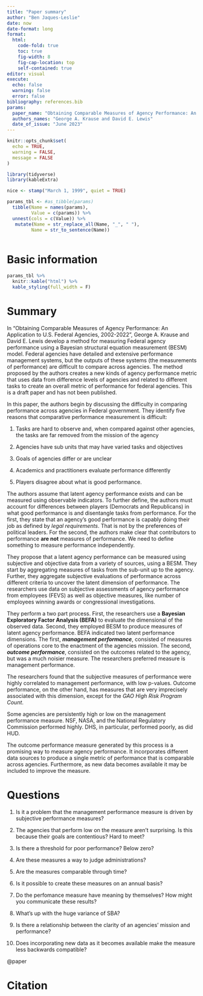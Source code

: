 ```yaml
---
title: "Paper summary"
author: "Ben Jaques-Leslie"
date: now
date-format: long
format: 
  html:
    code-fold: true
    toc: true
    fig-width: 8
    fig-cap-location: top
    self-contained: true
editor: visual
execute: 
  echo: false
  warning: false
  error: false
bibliography: references.bib
params:
  paper_name: "Obtaining Comparable Measures of Agency Performance: An Application to U.S. Federal Agencies, 2002-2022"
  authors_names: "George A. Krause and David E. Lewis"
  date_of_issue: "June 2023"
---
```


```r

knitr::opts_chunk$set(
  echo = TRUE,
  warning = FALSE,
  message = FALSE
)

library(tidyverse)
library(kableExtra)
```

```r
nice <- stamp("March 1, 1999", quiet = TRUE)
```

```r
params_tbl <- #as_tibble(params)
  tibble(Name = names(params), 
         Value = c(params)) %>% 
  unnest(cols = c(Value)) %>% 
   mutate(Name = str_replace_all(Name, "_", " "),
         Name = str_to_sentence(Name))
 
```

# Basic information

```r
params_tbl %>% 
  knitr::kable("html") %>% 
  kable_styling(full_width = F)
```

# Summary

In "Obtaining Comparable Measures of Agency Performance: An Application to U.S. Federal Agencies, 2002-2022", George A. Krause and David E. Lewis develop a method for measuring Federal agency performance using a Bayesian structural equation measurement (BESM) model. Federal agencies have detailed and extensive performance management systems, but the outputs of these systems (the measurements of performance) are difficult to compare across agencies. The method proposed by the authors creates a new kinds of agency performance metric that uses data from difference levels of agencies and related to different tasks to create an overall metric of performance for federal agencies. This is a draft paper and has not been published.

In this paper, the authors begin by discussing the difficulty in comparing performance across agencies in Federal government. They identify five reasons that comparative performance measurement is difficult:

1.  Tasks are hard to observe and, when compared against other agencies, the tasks are far removed from the mission of the agency

2.  Agencies have sub units that may have varied tasks and objectives

3.  Goals of agencies differ or are unclear

4.  Academics and practitioners evaluate performance differently

5.  Players disagree about what is good performance.

The authors assume that latent agency performance exists and can be measured using observable indicators. To further define, the authors must account for differences between players (Democrats and Republicans) in what good performance is and disentangle tasks from performance. For the first, they state that an agency's good performance is capably doing their job as defined by *legal requirements*. That is not by the preferences of political leaders. For the second, the authors make clear that contributors to performance **are not** measures of performance. We need to define something to measure performance independently.

They propose that a latent agency performance can be measured using subjective and objective data from a variety of sources, using a BESM. They start by aggregating measures of tasks from the sub-unit up to the agency. Further, they aggregate subjective evaluations of performance across different criteria to uncover the latent dimension of performance. The researchers use data on subjective assessments of agency performance from employees (FEVS) as well as objective measures, like number of employees winning awards or congressional investigations.

They perform a two part process. First, the researchers use a **Bayesian Exploratory Factor Analysis (BEFA)** to evaluate the dimensional of the observed data. Second, they employed BESM to produce measures of latent agency performance. BEFA indicated two latent performance dimensions. The first, ***management performance***, consisted of measures of operations core to the enactment of the agencies mission. The second, ***outcome performance***, consisted on the outcomes related to the agency, but was a much noisier measure. The researchers preferred measure is management performance.

The researchers found that the subjective measures of performance were highly correlated to management performance, with low p-values. Outcome performance, on the other hand, has measures that are very imprecisely associated with this dimension, except for the *GAO High Risk Program Count*.

Some agencies are persistently high or low on the management performance measure. NSF, NASA, and the National Regulatory Commission performed highly. DHS, in particular, performed poorly, as did HUD.

The outcome performance measure generated by this process is a promising way to measure agency performance. It incorporates different data sources to produce a single metric of performance that is comparable across agencies. Furthermore, as new data becomes available it may be included to improve the measure.

# Questions

1.  Is it a problem that the management performance measure is driven by subjective performance measures?

2.  The agencies that perform low on the measure aren't surprising. Is this because their goals are contentious? Hard to meet?

3.  Is there a threshold for poor performance? Below zero?

4.  Are these measures a way to judge administrations?

5.  Are the measures comparable through time?

6.  Is it possible to create these measures on an annual basis?

7.  Do the perfomance measure have meaning by themselves? How might you communicate these results?

8.  What's up with the huge variance of SBA?

9.  Is there a relationship between the clarity of an agencies' mission and performance?

10. Does incorporating new data as it becomes available make the measure less backwards compatible?

@paper

# Citation

::: {#refs}
:::

<!-- Suggests from https://dianaribeiro.com/summary-research-paper/ -->

<!-- THREE STEPS TO SUMMARISE A RESEARCH PAPER -->

<!-- 1. SCAN AND EXTRACT THE MAIN POINTS -->

<!-- First things first, so you have to read the paper. But that doesn’t mean you have to read it from start to finish. Start by scanning the article for its main points. -->

<!-- Here’s the essential information to extract from the research paper you have in front of you: -->

<!-- Authors, year, doi -->

<!-- Study question: look in the introduction for a phrase like “the aim of this study was” -->

<!-- Hypothesis tested -->

<!-- Study methods: design, participants, materials, procedure, what was manipulated (independent variables), what was measured (dependent variables), how data were analysed. -->

<!-- Findings: from the results section; fill this before you look at the discussion section, if possible. Write bullet points. -->

<!-- Interpretation: how did the authors interpreted their findings? Use short sentences, in your own words. -->

<!-- After extracting the key information , revisit the article and read it more attentively, to see if you missed something. Add some notes to your summary, but take care to avoid plagiarism. Write notes in your own words. If you can’t do that at this moment, use quotation marks to indicate that your note came straight from the study. You can rewrite it later, when you have a better grasp of the study. -->

<!-- 2. USE A JOURNALISTIC APPROACH FOR THE FIRST DRAFT -->

<!-- Some sources advise you to keep the same structure as the scientific article, but I like to use the journalistic approach of news articles and flush out the more relevant information first, followed by the details. This is more enticing for readers, making them want to continue reading. Yes, I know that your reader may be just you, but I know I have lost myself in some of the things I’ve written, so…keep it interesting, even for a future self 😊. -->

<!-- This is the main information you have to put together: -->

<!-- Title of the article: I like to keep the original article title for the summary, because it’s easier to refer back to the original article if I need to. Sometimes I add a second title, just for me, if the article title is too obscure or long. -->

<!-- 1st paragraph: Answer the 5 W’s in 3-4 sentences. -->

<!-- Who? (the authors) -->

<!-- What? (main finding) -->

<!-- When and where? (journal, date of publication) -->

<!-- Why? (relevance) -->

<!-- This should be a standalone paragraph, meaning that the reader should be able to take out the main information even if they just read this paragraph. -->

<!-- Subsequent paragraphs: In 2-3 paragraphs or less, provide context and more information about the research done. If you’re not sure if a detail is important or not, you can include it here and edit it out in the next step. -->

<!-- 3. POLISH THE ROUGH EDGES -->

<!-- In this stage, you’re going to make a quick edit, checking for completeness and accuracy. Make sure you’ve included all the main points without repeating yourself. Double-check all the numbers. Stay focused on the research questions to avoid tangents. Avoid using jargon and the passive voice whenever possible. -->

<!-- FINAL SUMMARY -->

<!-- Using this approach, you’ll end up with a short summary of your article that you can use to craft other types of writing, such as press releases, news articles, social media blurbs, and many others. -->

<!-- The advantages of summarising research articles are that you can better understand what the article is about, and you’ll have a text written by you, so it’s easier to adapt and you avoid unintentional plagiarism. -->

<!-- That’s it! My guide to write a research paper summary 😊 -->

<!-- I’ve created a handout with all the information in this blog post plus a fill-in-the-blanks template that you can use to summarise research articles, you can download it using the form below. You’ll be signed up to my mailing list, and receive a weekly roundup of news in the biomedical industry as a bonus! -->

<!-- Examples of .bib file entries can be found https://github.com/plk/biblatex/blob/dev/bibtex/bib/biblatex/biblatex-examples.bib and  https://web.mit.edu/rsi/www/pdfs/bibtex-format.pdf and https://www.bibtex.com/format/ -->
